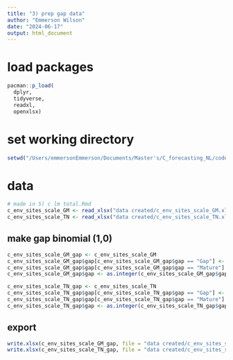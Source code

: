 ```yaml
---
title: "3) prep gap data"
author: "Emmerson Wilson"
date: "2024-06-17"
output: html_document
---
```


# load packages
```r
pacman::p_load(
  dplyr,
  tidyverse,
  readxl,
  openxlsx)
```

# set working directory
```r
setwd("/Users/emmersonEmmerson/Documents/Master's/C_forecasting_NL/code_for_stats/clean code")
```

# data
```r
# made in 5) c lm total.Rmd
c_env_sites_scale_GM <- read_xlsx("data created/c_env_sites_scale_GM.xlsx")
c_env_sites_scale_TN <- read_xlsx("data created/c_env_sites_scale_TN.xlsx")
```

## make gap binomial (1,0)
```r
c_env_sites_scale_GM_gap <- c_env_sites_scale_GM
c_env_sites_scale_GM_gap$gap[c_env_sites_scale_GM_gap$gap == "Gap"] <- 0
c_env_sites_scale_GM_gap$gap[c_env_sites_scale_GM_gap$gap == "Mature"] <- 1
c_env_sites_scale_GM_gap$gap <- as.integer(c_env_sites_scale_GM_gap$gap)

c_env_sites_scale_TN_gap <- c_env_sites_scale_TN
c_env_sites_scale_TN_gap$gap[c_env_sites_scale_TN_gap$gap == "Gap"] <- 0
c_env_sites_scale_TN_gap$gap[c_env_sites_scale_TN_gap$gap == "Mature"] <- 1
c_env_sites_scale_TN_gap$gap <- as.integer(c_env_sites_scale_TN_gap$gap)
```

## export
```r
write.xlsx(c_env_sites_scale_GM_gap, file = "data created/c_env_sites_scale_GM_gap.xlsx")
write.xlsx(c_env_sites_scale_TN_gap, file = "data created/c_env_sites_scale_TN_gap.xlsx")
```